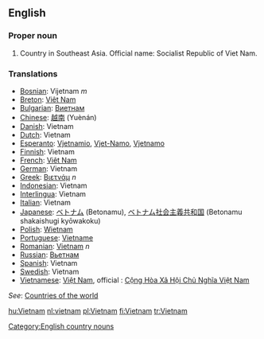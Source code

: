 ==English==
===Proper noun===

# Country in Southeast Asia. Official name: Socialist Republic of Viet Nam.
===Translations===
*[[Bosnian]]: Vijetnam ''m''
*[[Breton]]: [[Viêt Nam]]
*[[Bulgarian]]: [[Виетнам]]
*[[Chinese]]: [[越南]] (Yuènán)
*[[Danish]]: Vietnam
*[[Dutch]]: Vietnam
*[[Esperanto]]: [[Vjetnamio]], [[Vjet-Namo]], [[Vjetnamo]]
*[[Finnish]]: Vietnam
*[[French]]: [[Viêt Nam]]
*[[German]]: Vietnam
*[[Greek]]: [[Βιετνάμ]] ''n''
*[[Indonesian]]: Vietnam
*[[Interlingua]]: Vietnam
*[[Italian]]: Vietnam
*[[Japanese]]: [[ベトナム]] (Betonamu), [[ベトナム]][[社会主義]][[共和国]] (Betonamu shakaishugi kyōwakoku)
*[[Polish]]: [[Wietnam]]
*[[Portuguese]]: [[Vietname]]
*[[Romanian]]: [[Vietnam]] ''n''
*[[Russian]]: [[Вьетнам]]
*[[Spanish]]: Vietnam
*[[Swedish]]: Vietnam
*[[Vietnamese]]: [[Việt Nam]], official : [[w:vi:Việt Nam|Cộng Hòa Xã Hội Chủ Nghĩa Việt Nam]]
''See'': [[Countries of the world]]
[[Category:English country nouns]]

[[hu:Vietnam]]
[[nl:vietnam]]
[[pl:Vietnam]]
[[fi:Vietnam]]
[[tr:Vietnam]]